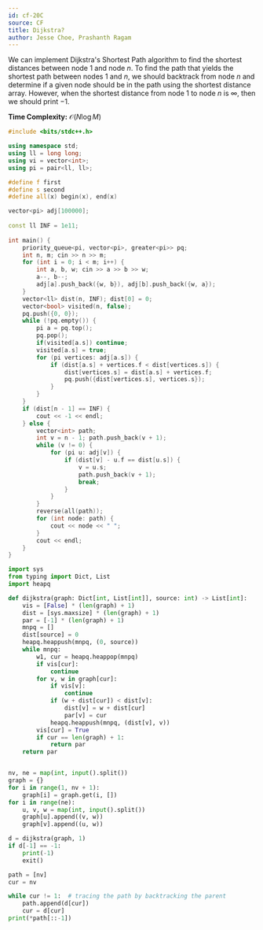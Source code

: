 ```yaml
---
id: cf-20C
source: CF
title: Dijkstra?
author: Jesse Choe, Prashanth Ragam
---
```


We can implement Dijkstra's Shortest Path algorithm to find the shortest distances between node $1$ and node $n$. To find the path that yields the shortest path between nodes $1$ and $n$, we should backtrack from node $n$ and determine if a given node should be in the path using the shortest distance array. However, when the shortest distance from node 1 to node $n$ is $\infty$, then we should print $-1$. 

**Time Complexity:** $\mathcal{O}(N\log M)$

<LanguageSection>
<CPPSection>

```cpp
#include <bits/stdc++.h>

using namespace std;
using ll = long long;
using vi = vector<int>;
using pi = pair<ll, ll>;

#define f first
#define s second
#define all(x) begin(x), end(x)

vector<pi> adj[100000];
 
const ll INF = 1e11;
	
int main() {
	priority_queue<pi, vector<pi>, greater<pi>> pq;
	int n, m; cin >> n >> m;
	for (int i = 0; i < m; i++) {
		int a, b, w; cin >> a >> b >> w;
		a--, b--; 
		adj[a].push_back({w, b}), adj[b].push_back({w, a});
	}
	vector<ll> dist(n, INF); dist[0] = 0;
	vector<bool> visited(n, false);
	pq.push({0, 0});
	while (!pq.empty()) {
		pi a = pq.top();
		pq.pop();
		if(visited[a.s]) continue;
		visited[a.s] = true;
		for (pi vertices: adj[a.s]) {
			if (dist[a.s] + vertices.f < dist[vertices.s]) {
				dist[vertices.s] = dist[a.s] + vertices.f;
				pq.push({dist[vertices.s], vertices.s});
			}
		}
	}
	if (dist[n - 1] == INF) {
		cout << -1 << endl;
	} else {
		vector<int> path; 
		int v = n - 1; path.push_back(v + 1);
		while (v != 0) {
			for (pi u: adj[v]) {
				if (dist[v] - u.f == dist[u.s]) {
					v = u.s;
					path.push_back(v + 1);
					break;
				}
			}
		}
		reverse(all(path));
		for (int node: path) {
			cout << node << " ";
		}
		cout << endl;
	}
}
```

</CPPSection>

<PySection>
	
```py
import sys
from typing import Dict, List
import heapq

def dijkstra(graph: Dict[int, List[int]], source: int) -> List[int]:
	vis = [False] * (len(graph) + 1)
	dist = [sys.maxsize] * (len(graph) + 1)
	par = [-1] * (len(graph) + 1)
	mnpq = []
	dist[source] = 0
	heapq.heappush(mnpq, (0, source))
	while mnpq:
		w1, cur = heapq.heappop(mnpq)
		if vis[cur]:
			continue
		for v, w in graph[cur]:
			if vis[v]:
				continue
			if (w + dist[cur]) < dist[v]:
				dist[v] = w + dist[cur]
				par[v] = cur
			heapq.heappush(mnpq, (dist[v], v))
		vis[cur] = True
		if cur == len(graph) + 1:
			return par
	return par


nv, ne = map(int, input().split())
graph = {}
for i in range(1, nv + 1):
	graph[i] = graph.get(i, [])
for i in range(ne):
	u, v, w = map(int, input().split())
	graph[u].append((v, w))
	graph[v].append((u, w))

d = dijkstra(graph, 1)
if d[-1] == -1:
	print(-1)
	exit()

path = [nv]
cur = nv

while cur != 1:  # tracing the path by backtracking the parent
	path.append(d[cur])
	cur = d[cur]
print(*path[::-1])

```
</PySection>
</LanguageSection>

